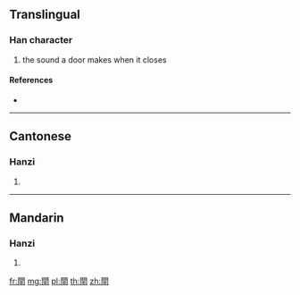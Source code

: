 {{character info/new}}
==Translingual==

===Han character===
{{Han char|rn=169|rad=門|as=05|sn=13|four=77409|canj=ANMFJ}}

# the sound a door makes when it closes

====References====
* {{Han ref|kx=1333.160|dkj=41267|dj=1839.170|hdz=74292.050|uh=959B|ud=38299|bh=E0D0|bd=57552}}

----

==Cantonese==

===Hanzi===
{{yue-hanzi|jyut=[[ping6]]|y=ping6}}

# {{defn|lang=yue|sort=門05}}

----

==Mandarin==

===Hanzi===
{{cmn-hanzi|pin=[[pēng]] ([[peng1]])|wg=p'eng<sup>1</sup>}}

# {{defn|lang=cmn|sort=門05}}

[[fr:閛]]
[[mg:閛]]
[[pl:閛]]
[[th:閛]]
[[zh:閛]]